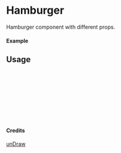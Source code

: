 
<Meta of={Hamburger} title="unDraw/Hamburger" />

# Hamburger

Hamburger component with different props.

#### Example

<Canvas of={Hamburger.Primary} />

## Usage

```ts
import { Hamburger } from "yadl-ui";

const Example = () => {
  return (
      <Hamburger />
  );
};

export default Example;
```

#### Credits
[unDraw](https://undraw.co/illustrations)
